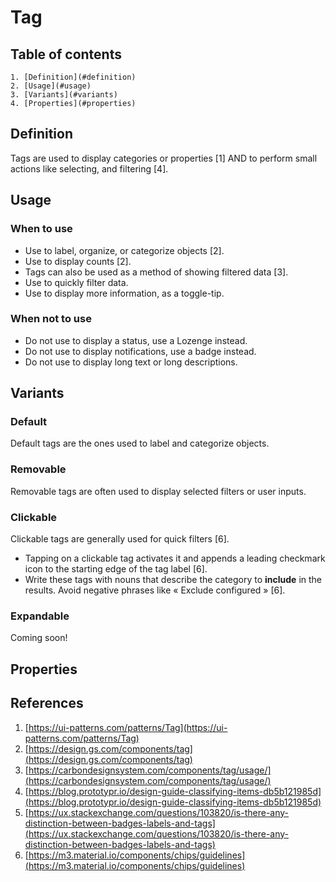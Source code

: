 

<Meta of={TagStories} />

# Tag

## Table of contents
    1. [Definition](#definition)
    2. [Usage](#usage)
    3. [Variants](#variants)
    4. [Properties](#properties)

## Definition
Tags are used to display categories or properties [1] AND to perform small actions like selecting, and filtering [4]. 
<Canvas of={TagStories.Default} />

## Usage

### When to use 
- Use to label, organize, or categorize objects [2].
- Use to display counts [2].
- Tags can also be used as a method of showing filtered data [3].
- Use to quickly filter data.
- Use to display more information, as a toggle-tip.

### When not to use 
- Do not use to display a status, use a Lozenge instead.
- Do not use to display notifications, use a badge instead.
- Do not use to display long text or long descriptions.

## Variants

### Default
Default tags are the ones used to label and categorize objects. 
<Canvas of={TagStories.Default} />

### Removable
Removable tags are often used to display selected filters or user inputs. 
<Canvas of={TagStories.Removable} />

### Clickable
Clickable tags are generally used for quick filters [6]. 

- Tapping on a clickable tag activates it and appends a leading checkmark icon to the starting edge of the tag label [6].
- Write these tags with nouns that describe the category to **include** in the results. Avoid negative phrases like « Exclude configured » [6].
<Canvas of={TagStories.Clickable} />

### Expandable
Coming soon!

## Properties
<ArgTypes of={Tag} />

## References
1. [https://ui-patterns.com/patterns/Tag](https://ui-patterns.com/patterns/Tag)
2. [https://design.gs.com/components/tag](https://design.gs.com/components/tag)
3. [https://carbondesignsystem.com/components/tag/usage/](https://carbondesignsystem.com/components/tag/usage/)
4. [https://blog.prototypr.io/design-guide-classifying-items-db5b121985d](https://blog.prototypr.io/design-guide-classifying-items-db5b121985d)
5. [https://ux.stackexchange.com/questions/103820/is-there-any-distinction-between-badges-labels-and-tags](https://ux.stackexchange.com/questions/103820/is-there-any-distinction-between-badges-labels-and-tags)
6. [https://m3.material.io/components/chips/guidelines](https://m3.material.io/components/chips/guidelines)
